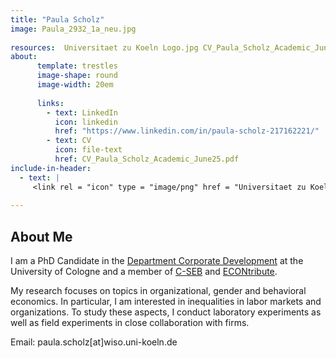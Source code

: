 ```yaml
---
title: "Paula Scholz"
image: Paula_2932_1a_neu.jpg
  
resources:  Universitaet zu Koeln Logo.jpg CV_Paula_Scholz_Academic_June25.pdf
about: 
      template: trestles
      image-shape: round
      image-width: 20em
      
      links:
        - text: LinkedIn
          icon: linkedin
          href: "https://www.linkedin.com/in/paula-scholz-217162221/"
        - text: CV
          icon: file-text
          href: CV_Paula_Scholz_Academic_June25.pdf
include-in-header:
  - text: |
     <link rel = "icon" type = "image/png" href = "Universitaet zu Koeln Logo.jpg" />
    
---
```

:::{#pcc}
## About Me

I am a PhD Candidate in the <a target="_blank" href="https://cd.wiso.uni-koeln.de/en/team/personnel-economics-and-human-resource-management">Department Corporate Development</a>  at the University of Cologne and a member of <a target="_blank" href="https://c-seb.de/">C-SEB</a> and <a target="_blank" href="https://econtribute.de/">ECONtribute</a>. 

My research focuses on topics in organizational, gender and behavioral economics. In particular, I am interested in inequalities in labor markets and organizations. To study these aspects, I conduct laboratory experiments as well as field experiments in close collaboration with firms.

Email: paula.scholz[at]wiso.uni-koeln.de
:::
